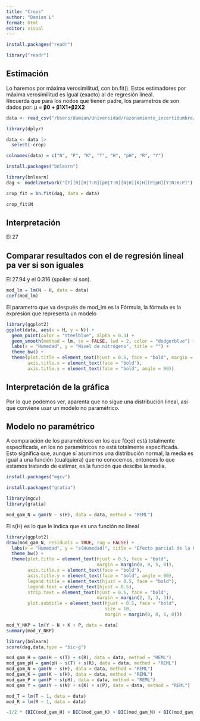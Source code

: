 ```yaml
---
title: "Crops"
author: "Damian L"
format: html
editor: visual
---
```


```r
install.packages("readr")
```

```r
library("readr")
```

## Estimación

Lo haremos por máxima verosimilitud, con bn.fit(). Estos estimadores por máxima verosimilitud es igual (exacto) al de regresión lineal.\
Recuerda que para los nodos que tienen padre, los parametros de son dados por: μ = **β0 + β1X1+β2X2**

```r
data <- read_csv("/Users/damian/Universidad/razonamiento_incertidumbre/project_R_incertidumbre/project_r/data/crop.csv")
```

```r
library(dplyr)

data <- data |> 
  select(-crop)
```

```r
colnames(data) = c("N", "P", "K", "T", "H", "pH", "R", "Y")
```

```r
install.packages("bnlearn")
```

```r
library(bnlearn)
dag <- model2network("[T][R][H|T:R][pH|T:R][N|H][K|H][P|pH][Y|N:K:P]")
```

```r
crop_fit = bn.fit(dag, data = data)
```

```r
crop_fit$N
```

## Interpretación

El 27

## Comparar resultados con el de regresión lineal pa ver si son iguales

El 27.94 y el 0.316 (spoiler: sí son).

```r
mod_lm = lm(N ~ H, data = data)
coef(mod_lm)

```

El parametro que va después de mod_lm es la Fórmula, la fórmula es la expresión que representa un modelo

```r
library(ggplot2)
ggplot(data, aes(x = H, y = N)) +
  geom_point(color = "steelblue", alpha = 0.3) +
  geom_smooth(method = lm, se = FALSE, lwd = 2, color = "dodgerblue") +
  labs(x = "Humedad", y = "Nivel de nitrógeno", title = "") +
  theme_bw() +
  theme(plot.title = element_text(hjust = 0.5, face = "bold", margin = margin(0, 0, 5, 0)),
        axis.title.x = element_text(face = "bold"),
        axis.title.y = element_text(face = "bold", angle = 90))
```

## Interpretación de la gráfica

Por lo que podemos ver, aparenta que no sigue una distribución lineal, así que conviene usar un modelo no paramétrico.

## Modelo no paramétrico

A comparación de los paramétricos en los que f(x;o) está totalmente especificada, en los no paramétricos no está totalmente especificada. \
Esto significa que, aunque sí asumimos una distribución normal, la media es igual a una función (cualquiera) que no conocemos, entonces lo que estamos tratando de estimar, es la función que descibe la media.

```r
install.packages("mgcv")


```

```r
install.packages("gratia")
```

```r
library(mgcv)
library(gratia)
```

```r
mod_gam_N = gam(N ~ s(H), data = data, method = "REML")
```

El s(H) es lo que le indica que es una función no lineal

```r
library(ggplot2)
draw(mod_gam_N, residuals = TRUE, rug = FALSE) +
  labs(x = "Humedad", y = "s(Humedad)", title = "Efecto parcial de la humedad sobre el nitrógeno") +
  theme_bw() +
  theme(plot.title = element_text(hjust = 0.5, face = "bold",
                                  margin = margin(0, 0, 5, 0)),
        axis.title.x = element_text(face = "bold"),
        axis.title.y = element_text(face = "bold", angle = 90),
        legend.title = element_text(hjust = 0.5, face = "bold"),
        legend.text = element_text(hjust = 0.5),
        strip.text = element_text(hjust = 0.5, face = "bold",
                                  margin = margin(2, 3, 3, 3)),
        plot.subtitle = element_text(hjust = 0.5, face = "bold",
                                     size = 10,
                                     margin = margin(0, 0, 5, 0)))
```

```r
mod_Y_NKP = lm(Y ~ N + K + P, data = data)
summary(mod_Y_NKP)
```

```r
library(bnlearn)
score(dag,data,type = "bic-g")
```

```r
mod_gam_H = gam(H ~ s(T) + s(R), data = data, method = "REML")
mod_gam_pH = gam(pH ~ s(T) + s(R), data = data, method = "REML")
mod_gam_N = gam(N ~ s(H), data = data, method = "REML")
mod_gam_K = gam(K ~ s(H), data = data, method = "REML")
mod_gam_P = gam(P ~ s(pH), data = data, method = "REML")
mod_gam_Y = gam(Y ~ s(N) + s(K) + s(P), data = data, method = "REML")
```

```r
mod_T = lm(T ~ 1, data = data)
mod_R = lm(R ~ 1, data = data)
```

```r
-1/2 * (BIC(mod_gam_H) + BIC(mod_gam_K) + BIC(mod_gam_N) + BIC(mod_gam_P) + BIC(mod_gam_pH) + BIC(mod_gam_Y) + BIC(mod_gam_Y) + BIC(mod_R) + BIC(mod_T))
```
